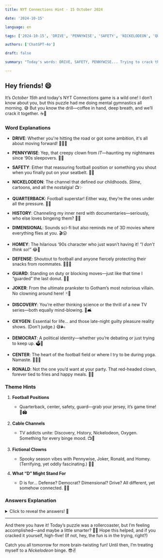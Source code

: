 ```yaml
---  
title: NYT Connections Hint - 15 October 2024  

date: '2024-10-15'  

language: en  

tags: ['2024-10-15', 'DRIVE', 'PENNYWISE', 'SAFETY', 'NICKELODEON', 'QUARTERBACK', 'HISTORY', 'DIMENSIONAL', 'HOMEY', 'DEFENSE', 'GUARD', 'JOKER', 'DISCOVERY', 'OXYGEN', 'DEMOCRAT', 'CENTER', 'RONALD']  

authors: ['ChatGPT-4o']  

draft: false  

summary: "Today's words: DRIVE, SAFETY, PENNYWISE... Trying to crack this one? Here's a nudge in the right direction!"  

---  
```


## Hey friends! 😄  

It’s *October 15th* and today's NYT Connections game is a wild one! I don’t know about you, but this puzzle had me doing mental gymnastics all morning. 😅 But you know the drill—coffee in hand, deep breath, and we’ll crack it together. ☕💪  

### Word Explanations  

- **DRIVE**: Whether you're hitting the road or got some ambition, it's all about moving forward! 🚗🏃‍♀️  
- **PENNYWISE**: Yep, that creepy clown from *IT*—haunting my nightmares since ‘90s sleepovers. 🎈😱  
- **SAFETY**: Either that reassuring football position or something you shout when you finally put on your seatbelt. 🙌😅  
- **NICKELODEON**: The channel that defined our childhoods. *Slime*, cartoons, and all the nostalgia! 📺✨  

- **QUARTERBACK**: Football superstar! Either way, they’re the ones under all the pressure. 🏈💥  
- **HISTORY**: Channeling my inner nerd with documentaries—seriously, who else loves bingeing them? 📜🧐  
- **DIMENSIONAL**: Sounds sci-fi but also reminds me of 3D movies where everything flies at you. 🎬😲  
- **HOMEY**: The hilarious ‘90s character who just wasn’t having it! *“I don’t think so!”* 😂🎤  

- **DEFENSE**: Shoutout to football and anyone fiercely protecting their snacks from roommates. 🏈🙅‍♀️  
- **GUARD**: Standing on duty or blocking moves—just like that time I “guarded” the last donut. 🍩👀  
- **JOKER**: From the ultimate prankster to Gotham’s most notorious villain. No clowning around here! 🃏🔮  
- **DISCOVERY**: You’re either thinking science or the thrill of a new TV series—both equally mind-blowing. 🧪🛋️  

- **OXYGEN**: Essential for life… and those late-night guilty pleasure reality shows. (Don't judge.) 😅🌬️  
- **DEMOCRAT**: A political identity—whether you’re debating or just trying to keep up. 🗳️💬  
- **CENTER**: The heart of the football field or where I try to be during yoga. Namaste. 🏈🧘‍♀️  
- **RONALD**: Not the one you’d want at your party. That red-headed clown, forever tied to fries and happy meals. 🍔🤡  

### Theme Hints  

1. **Football Positions**  
   - Quarterback, center, safety, guard—grab your jersey, it’s game time! 🏈🏟️  

2. **Cable Channels**  
   - TV addicts unite: Discovery, History, Nickelodeon, Oxygen. Something for every binge mood. 📺🍿  

3. **Fictional Clowns**  
   - Spooky season vibes with Pennywise, Joker, Ronald, and Homey. (Terrifying, yet oddly fascinating.) 🎪🤡  

4. **What “D” Might Stand For**  
   - D is for… Defense? Democrat? Dimensional? Drive? All different, yet somehow connected. 🤔🔠  

### Answers Explanation  

<details>  
  <summary>Click to reveal the answers! 🧐</summary>  

- **Football Positions**: CENTER, GUARD, QUARTERBACK, SAFETY  
   - These are all positions you’ll find on the football field. Who else is trying to learn this sport in time for the Super Bowl? 😂🏈  

- **Cable Channels**: DISCOVERY, HISTORY, NICKELODEON, OXYGEN  
   - My childhood and current binge-watching life summed up. Some of these channels seriously raised me! 🙌🍿  

- **Fictional Clowns**: HOMEY, JOKER, PENNYWISE, RONALD  
   - Creepy or comical, clowns get a lot of airtime. And no, I'm still not over the time I accidentally watched *IT* as a kid. 😱🤡  

- **What “D” Might Stand For**: DEFENSE, DEMOCRAT, DIMENSIONAL, DRIVE  
   - Each of these words shows a different way the letter D can lead you down a different path. Let’s just say, this section had me double-checking everything! 😂🔤  

</details>  

---  

And there you have it! Today’s puzzle was a rollercoaster, but I’m feeling accomplished—and maybe a little smarter? 🧠✨ Hope this helped, and if you cracked it yourself, high-five! (If not, hey, the fun is in the trying, right?)  

Catch you all tomorrow for more brain-twisting fun! Until then, I’m treating myself to a *Nickelodeon* binge. 😎✌️